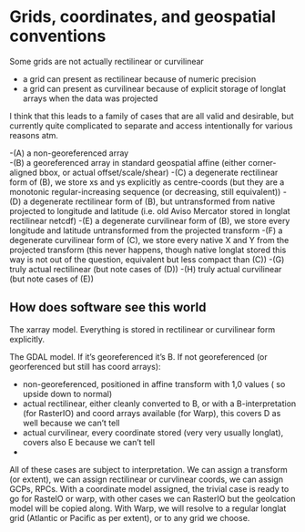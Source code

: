 # Grids, coordinates, and geospatial conventions {.unnumbered}

Some grids are not actually rectilinear or curvilinear

- a grid can present as rectilinear because of numeric precision 
- a grid can present as curvilinear because of explicit storage of longlat arrays when the data was projected


I think that this leads to a family of cases that are all valid and desirable, but currently quite complicated to separate and access intentionally for various reasons atm. 


-(A) a non-georeferenced array   
-(B) a georeferenced array in standard geospatial affine (either corner-aligned bbox, or actual offset/scale/shear)
-(C) a degenerate rectilinear form of (B), we store xs and ys explicitly as centre-coords (but they are a monotonic regular-increasing sequence (or decreasing, still equivalent))
-(D) a degenerate rectilinear form of (B), but untransformed from native projected to longitude and latitude (i.e. old Aviso Mercator stored in longlat rectilinear netcdf)
-(E) a degenerate curvilinear form of (B), we store every longitude and latitude untransformed from the projected transform
-(F) a degenerate curvilinear form of (C), we store every native X and Y from the projected transform (this never happens, though native longlat stored this way is not out of the question, equivalent but less compact than (C))
-(G) truly actual rectilinear (but note cases of (D))
-(H) truly actual curvilinear (but note cases of (E))



## How does software see this world

The xarray model. Everything is stored in rectilinear or curvilinear form explicitly. 

The GDAL model. If it's georeferenced it's B. If not georeferenced (or georferenced but still has coord arrays): 

- non-georeferenced, positioned in affine transform with 1,0 values ( so upside down to normal)
- actual rectilinear, either cleanly converted to B, or with a B-interpretation (for RasterIO) and coord arrays available (for Warp), this covers D as well because we can't tell
- actual curvilinear, every coordinate stored (very very usually longlat), covers also E because we can't tell
- 

All of these cases are subject to interpretation. We can assign a transform (or extent), we can assign rectilinear or curvlinear coords, we can assign GCPs, RPCs. With a coordinate model assigned, the trivial case is ready to go for RasteIO or warp, with other cases we can RasterIO but the geolcation model will be copied along. With Warp, we will resolve to a regular longlat grid (Atlantic or Pacific as per extent), or to any grid we choose. 

